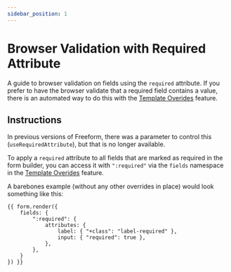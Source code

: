 ```yaml
---
sidebar_position: 1
---
```


# Browser Validation with Required Attribute

A guide to browser validation on fields using the `required` attribute. If you prefer to have the browser validate that a required field contains a value, there is an automated way to do this with the [Template Overides](../../templates/formatting#template-overrides) feature.

## Instructions

In previous versions of Freeform, there was a parameter to control this (`useRequiredAttribute`), but that is no longer available.

To apply a `required` attribute to all fields that are marked as required in the form builder, you can access it with `":required"` via the `fields` namespace in the [Template Overides](../../templates/formatting#template-overrides) feature.

A barebones example (without any other overrides in place) would look something like this:

```twig showLineNumbers {3-8}
{{ form.render({
    fields: {
        ":required": {
            attributes: {
                label: { "+class": "label-required" },
                input: { "required": true },
            },
        },
    }
}) }}
```
